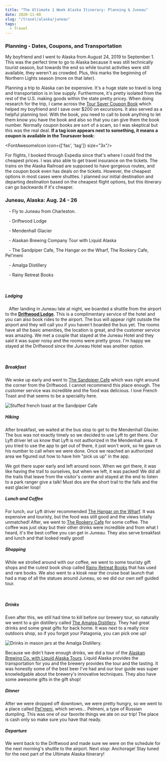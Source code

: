 ```yaml
---
title: "The Ultimate 1 Week Alaska Itinerary: Planning & Juneau"
date: 2020-11-08
slug: "/travel/alaska/juneau"
tags:
  - Travel
---
```


### Planning - Dates, Coupons, and Transportation

My boyfriend and I went to Alaska from August 24, 2019 to September 1. This was the perfect time to go to Alaska because it was still technically tourist season, but towards the end so while tourist activities were still available, they weren't as crowded. Plus, this marks the beginning of Northern Lights season (more on that later).

Planning a trip to Alaska can be expensive. It's a huge state so travel is long and transportation is in low supply. Furthermore, it's pretty isolated from the rest of the U.S. making goods within the state pretty pricey.
When doing research for the trip, I came across the [Tour Saver Coupon Book](https://www.toursaver.com/) which helped my boyfriend and I save over $200 on excursions. It also served as a helpful planning tool.
With the book, you need to call to book anything to let them know you have the book and also so that you can give them the book number.
Normally coupon books are sort of a scam, so I was skeptical but this was the real deal. **If a tag icon appears next to something, it means a coupon is available in the Toursaver book:**

<FontAwesomeIcon icon={['fas', 'tag']} size="3x"/>

For flights, I booked through Expedia since that's where I could find the cheapest prices. I was also able to get travel insurance on the tickets.
The trains on the Alaska Railroad are supposed to have gorgeous routes, and the coupon book even has deals on the tickets. However, the cheapest options in most cases were shuttles. 
I planned our initial destination and departing destination based on the cheapest flight options, but this itinerary can go backwards if it's cheaper.

### Juneau, Alaska: Aug. 24 - 26

<p>
<FontAwesomeIcon icon={['fas', 'plane']} size="lg"/>
&nbsp;&nbsp; - Fly to Juneau from Charleston.
</p>
<p>
<FontAwesomeIcon icon={['fas', 'hotel']} size="lg"/>
&nbsp;&nbsp; - Driftwood Lodge
</p>
<p>
<FontAwesomeIcon icon={['fas', 'hiking']} size="lg"/>
&nbsp;&nbsp; - Mendenhall Glacier
</p>
<p>
<FontAwesomeIcon icon={'ticket-alt'} size="lg"/>
&nbsp;&nbsp; - Alaskan Brewing Company Tour with Liquid Alaska
</p>
<p>
<FontAwesomeIcon icon={['fas', 'utensils']} size="lg"/>
&nbsp;&nbsp; - The Sandpiper Cafe, The Hangar on the Wharf, The Rookery Cafe, Pel'meni
</p>
<p>
<FontAwesomeIcon icon={['fas', 'glass-cheers']} size="lg"/>
&nbsp;&nbsp; - Amalga Distillery
</p>
<p>
<FontAwesomeIcon icon={['fas', 'shopping-cart']} size="lg"/>
&nbsp;&nbsp; - Rainy Retreat Books
</p>

<br />

##### Lodging
<p>
<FontAwesomeIcon icon={['fas', 'tag']} size="lg"/>
&nbsp;&nbsp; After landing in Juneau late at night, we boarded a shuttle from the airport to the <a style="font-weight:bold" href="https://www.dhalaska.com/">Driftwood Lodge</a>.
This is a complimentary service of the hotel and you can also book rides to the airport. The bus will appear right outside the airport and they will call you if you haven't boarded the bus yet.
The rooms have all the basic amenities, the location is great, and the customer service was amazing. 
We met a couple that stayed at the Juneau Hotel and they said it was super noisy and the rooms were pretty gross. I'm happy we stayed at the Driftwood since the Juneau Hotel was another option.
</p>

<DriftwoodCarousel />

<br />

##### Breakfast

We woke up early and went to [The Sandpiper Cafe](https://sandpiper.cafe/) which was right around the corner from the Driftwood.
I cannot recommend this place enough. The customer service was incredible and the food was delicious. I love French Toast and that seems to be a speciality here.

![Stuffed french toast at the Sandpiper Cafe](./sandpiper.jpg)


##### Hiking
After breakfast, we waited at the bus stop to get to the Mendenhall Glacier. The bus was not exactly timely so we decided to use Lyft to get there.
Our Lyft driver let us know that Lyft is not authorized in the Mendenhall area. If you tried to use the app to get out of there, it just won't work,
so he gave us his number to call when we were done. Once we reached an authorized area we figured out how to have him "pick us up" in the app.

<MendenhallCarousel />

We got there super early and left around noon. When we got there, it was like having the trail to ourselves, but when we left, it was packed! 
We did all the trails that leave from the visitor's center and stayed at the end to listen to a park ranger give a talk! Must dos are the short trail to the falls and the east glacier loop!

##### Lunch and Coffee
For lunch, our Lyft driver recommended [The Hangar on the Wharf](hangaronthewharf.com). It was expensive and touristy, but the food was still good and the views totally unmatched!
After, we went to [The Rookery Cafe](http://therookerycafe.com/) for some coffee. The coffee was just okay but their other drinks were incredible and from what I heard,
it's the best coffee you can get in Juneau. They also serve breakfast and lunch and that looked really good! 

##### Shopping

While we strolled around with our coffee, we went to some touristy gift shops and the cutest book shop called
[Rainy Retreat Books](https://juneaubooks.com/) that has used and rare books. We also went to a kiosk near the cruise boat launch that had a map of all the statues around Juneau, so we did our own self guided tour.

<JuneauCarousel />

<br />

##### Drinks
Even after this, we still had time to kill before our brewery tour, so naturally we went to a gin distillery
called [The Amalga Distillery](https://amalgadistillery.bigcartel.com/). They had great drinks and some great gifts for back home. It was next to a really nice outdoors shop, so if you forgot your Patagonia, you can pick one up!

![Drinks in mason jars at the Amalga Distillery.](./amalga.jpg)

Because we didn't have enough drinks, we did a tour of the [Alaskan Brewing Co. with Liquid Alaska Tours](https://liquidalaskatours.com/tours/alaskan-brewery-tour-tasting-experience/).
Liquid Alaska provides the transportation for you and the brewery provides the tour and the tasting. It was honestly some of the best beer I've had 
and our tour guide was super knowledgable about the brewery's innovative techniques. They also have some awesome gifts in the gift shop!

##### Dinner
After we were dropped off downtown, we were pretty hungry, so we went to a place called [Pel'meni](https://www.facebook.com/pages/Pelmenis/310389622354430), which serves... Pelmeni, a type of Russian dumpling.
This was one of our favorite things we ate on our trip! The place is cash only so make sure you have that ready.

##### Departure
We went back to the Driftwood and made sure we were on the schedule for the next morning's shuttle to the airport.
Next stop: Anchorage! Stay tuned for the next part of the Ultimate Alaska Itinerary!